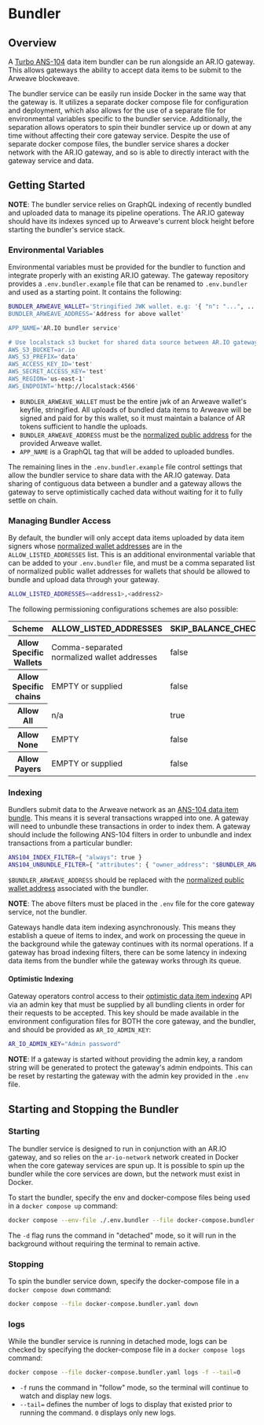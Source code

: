 
<HeroPattern />

# Bundler

## Overview

A [Turbo ANS-104](https://github.com/ardriveapp/turbo-upload-service/) data item bundler can be run alongside an AR.IO gateway. This allows gateways the ability to accept data items to be submit to the Arweave blockweave. 

The bundler service can be easily run inside Docker in the same way that the gateway is. It utilizes a separate docker compose file for configuration and deployment, which also allows for the use of a separate file for environmental variables specific to the bundler service. Additionally, the separation allows operators to spin their bundler service up or down at any time without affecting their core gateway service. Despite the use of separate docker compose files, the bundler service shares a docker network with the AR.IO gateway, and so is able to directly interact with the gateway service and data.

## Getting Started

**NOTE**: The bundler service relies on GraphQL indexing of recently bundled and uploaded data to manage its pipeline operations. The AR.IO gateway should have its indexes synced up to Arweave's current block height before starting the bundler's service stack.

### Environmental Variables

Environmental variables must be provided for the bundler to function and integrate properly with an existing AR.IO gateway. The gateway repository provides a `.env.bundler.example` file that can be renamed to `.env.bundler` and used as a starting point. It contains the following:

```bash
BUNDLER_ARWEAVE_WALLET='Stringified JWK wallet. e.g: '{ "n": "...", ... }'
BUNDLER_ARWEAVE_ADDRESS='Address for above wallet'

APP_NAME='AR.IO bundler service'

# Use localstack s3 bucket for shared data source between AR.IO gateway and bundler
AWS_S3_BUCKET=ar.io
AWS_S3_PREFIX='data'
AWS_ACCESS_KEY_ID='test'
AWS_SECRET_ACCESS_KEY='test'
AWS_REGION='us-east-1'
AWS_ENDPOINT='http://localstack:4566'
```

- `BUNDLER_ARWEAVE_WALLET` must be the entire jwk of an Arweave wallet's keyfile, stringified. All uploads of bundled data items to Arweave will be signed and paid for by this wallet, so it must maintain a balance of AR tokens sufficient to handle the uploads. 
- `BUNDLER_ARWEAVE_ADDRESS` must be the [normalized public address](/learn/glossary.md#normalized-address) for the provided Arweave wallet.
- `APP_NAME` is a GraphQL tag that will be added to uploaded bundles.

The remaining lines in the `.env.bundler.example` file control settings that allow the bundler service to share data with the AR.IO gateway. Data sharing of contiguous data between a bundler and a gateway allows the gateway to serve optimistically cached data without waiting for it to fully settle on chain.

### Managing Bundler Access

By default, the bundler will only accept data items uploaded by data item signers whose [normalized wallet addresses](/learn/glossary.md#normalized-address) are in the `ALLOW_LISTED_ADDRESSES` list. This is an additional environmental variable that can be added to your `.env.bundler` file, and must be a comma separated list of normalized public wallet addresses for wallets that should be allowed to bundle and upload data through your gateway.

```bash
ALLOW_LISTED_ADDRESSES=<address1>,<address2>
```

The following permissioning configurations schemes are also possible:

<div style={{textAlign: "center"}}>
    <table className="inline-table" id="gateway-table">
    <thead>
        <tr>
            <th>Scheme</th>
            <th>ALLOW_LISTED_ADDRESSES</th>
            <th>SKIP_BALANCE_CHECKS</th>
            <th>ALLOW_LISTED_SIGNATURE_TYPES</th>
            <th>PAYMENT_SERVICE_BASE_URL</th>
        </tr>
        </thead>
        <tbody>
        <tr>
            <th>Allow Specific Wallets</th>
            <td>Comma-separated normalized wallet addresses</td>
            <td>false</td>
            <td>EMPTY or supplied</td>
            <td>EMPTY</td>
        </tr>
        <tr>
            <th>Allow Specific chains</th>
            <td>EMPTY or supplied</td>
            <td>false</td>
            <td>arbundles sigtype int</td>
            <td>EMPTY</td>
        </tr>
        <tr>
            <th>Allow All</th>
            <td>n/a</td>
            <td>true</td>
            <td>n/a</td>
            <td>n/a</td>
        </tr>
        <tr>
            <th>Allow None</th>
            <td>EMPTY</td>
            <td>false</td>
            <td>EMPTY</td>
            <td>EMPTY</td>
        </tr>
        <tr>
            <th>Allow Payers</th>
            <td>EMPTY or supplied</td>
            <td>false</td>
            <td>EMPTY or supplied</td>
            <td>Your payment service url</td>
        </tr>
        </tbody>
    </table>
</div>

### Indexing

Bundlers submit data to the Arweave network as an [ANS-104 data item bundle](https://github.com/ArweaveTeam/arweave-standards/blob/master/ans/ANS-104.md). This means it is several transactions wrapped into one. A gateway will need to unbundle these transactions in order to index them. A gateway should include the following ANS-104 filters in order to unbundle and index transactions from a particular bundler:

```bash
ANS104_INDEX_FILTER={ "always": true }
ANS104_UNBUNDLE_FILTER={ "attributes": { "owner_address": "$BUNDLER_ARWEAVE_ADDRESS" } }
```

`$BUNDLER_ARWEAVE_ADDRESS` should be replaced with the [normalized public wallet address](/learn/glossary#normalized-address) associated with the bundler.

**NOTE**: The above filters must be placed in the `.env` file for the core gateway service, not the bundler.

Gateways handle data item indexing asynchronously. This means they establish a queue of items to index, and work on processing the queue in the background while the gateway continues with its normal operations. If a gateway has broad indexing filters, there can be some latency in indexing data items from the bundler while the gateway works through its queue.

#### Optimistic Indexing

Gateway operators control access to their [optimistic data item indexing](/learn/glossary#optimistic-indexing) API via an admin key that must be supplied by all bundling clients in order for their requests to be accepted. This key should be made available in the environment configuration files for BOTH the core gateway, and the bundler, and should be provided as `AR_IO_ADMIN_KEY`:

```bash
AR_IO_ADMIN_KEY="Admin password"
```

**NOTE**: If a gateway is started without providing the admin key, a random string will be generated to protect the gateway's admin endpoints. This can be reset by restarting the gateway with the admin key provided in the `.env` file.

## Starting and Stopping the Bundler

### Starting

The bundler service is designed to run in conjunction with an AR.IO gateway, and so relies on the `ar-io-network` network created in Docker when the core gateway services are spun up. It is possible to spin up the bundler while the core services are down, but the network must exist in Docker.

To start the bundler, specify the env and docker-compose files being used in a `docker compose up` command:

```bash
docker compose --env-file ./.env.bundler --file docker-compose.bundler.yaml up -d
```

The `-d` flag runs the command in "detached" mode, so it will run in the background without requiring the terminal to remain active.

### Stopping

To spin the bundler service down, specify the docker-compose file in a `docker compose down` command:

```bash
docker compose --file docker-compose.bundler.yaml down
```
### logs 

While the bundler service is running in detached mode, logs can be checked by specifying the docker-compose file in a `docker compose logs` command:

```bash
docker compose --file docker-compose.bundler.yaml logs -f --tail=0
```

- `-f` runs the command in "follow" mode, so the terminal will continue to watch and display new logs.
- `--tail=` defines the number of logs to display that existed prior to running the command. `0` displays only new logs.